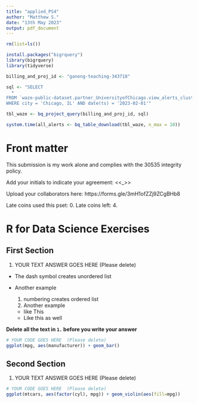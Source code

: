 ```yaml
---
title: "applied_PS4"
author: "Matthew S."
date: "13th May 2023"
output: pdf_document
---
```


```r
rm(list=ls())

install.packages("bigrquery")
library(bigrquery)
library(tidyverse)

billing_and_proj_id <- "ganong-teaching-343718"

sql <- "SELECT
  *
FROM `waze-public-dataset.partner_UniversityofChicago.view_alerts_clustered`
WHERE city = 'Chicago, IL' AND date(ts) = '2023-02-01'"

tbl_waze <- bq_project_query(billing_and_proj_id, sql)

system.time(all_alerts <- bq_table_download(tbl_waze, n_max = 10))


```

<!-- .Rmd files use  markdown, a text mark up language, to provide formating.-->

<!--Text include within these strange arrows are comments and will not show up when you knit-->

# Front matter

This submission is my work alone and complies with the 30535 integrity policy.

Add your initials to indicate your agreement: \<\<\_\>\>

Upload your collaborators here: https://forms.gle/3mH1ofZZj9ZCgBHb8

Late coins used this pset: 0. Late coins left: 4. <!--You may use one for a given assignment.-->

# R for Data Science Exercises

<!--Note: Please do not restate questions in your submissions, directly write your answer--->

## First Section

<!--(Notice the use of two `##`)-->

1.  YOUR TEXT ANSWER GOES HERE (Please delete)

-   The dash symbol creates unordered list

-   Another example

    1.  numbering creates ordered list
    2.  Another example

    -   like This
    -   Like this as well

**Delete all the text in `1.` before you write your answer**

```r
# YOUR CODE GOES HERE  (Please delete)
ggplot(mpg, aes(manufacturer)) + geom_bar()
```


## Second Section

1.  YOUR TEXT ANSWER GOES HERE (Please delete)

```r
# YOUR CODE GOES HERE  (Please delete)
ggplot(mtcars, aes(factor(cyl), mpg)) + geom_violin(aes(fill=mpg))
```

